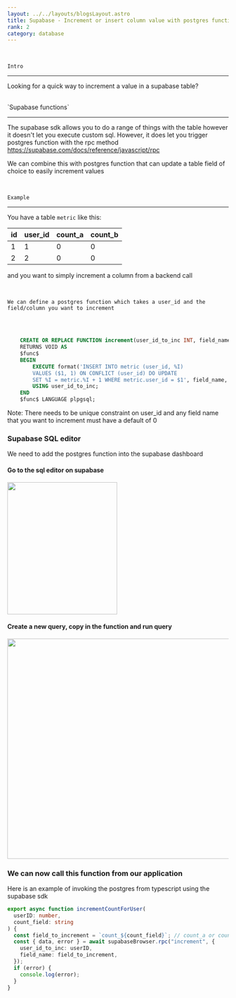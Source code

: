 ```yaml
---
layout: ../../layouts/blogsLayout.astro
title: Supabase - Increment or insert column value with postgres functions
rank: 2
category: database
---
```


<br />

`Intro`

---

Looking for a quick way to increment a value in a supabase table?

<br />
`Supabase functions`

---

The supabase sdk allows you to do a range of things with the table however it doesn't let you execute custom sql. However, it does let you trigger postgres function with the rpc method https://supabase.com/docs/reference/javascript/rpc

We can combine this with postgres function that can update a table field of choice to easily increment values

<br />

`Example`

---

You have a table `metric` like this:

| id  | user_id | count_a | count_b |
| --- | ------- | ------- | ------- |
| 1   | 1       | 0       | 0       |
| 2   | 2       | 0       | 0       |

and you want to simply increment a column from a backend call

<br />

`We can define a postgres function which takes a user_id and the field/column you want to increment`

<br />

```sql

    CREATE OR REPLACE FUNCTION increment(user_id_to_inc INT, field_name TEXT)
    RETURNS VOID AS
    $func$
    BEGIN
        EXECUTE format('INSERT INTO metric (user_id, %I)
        VALUES ($1, 1) ON CONFLICT (user_id) DO UPDATE
        SET %I = metric.%I + 1 WHERE metric.user_id = $1', field_name, field_name, field_name, field_name)
        USING user_id_to_inc;
    END
    $func$ LANGUAGE plpgsql;


```

Note: There needs to be unique constraint on user_id and any field name that you want to increment must have a default of 0

### Supabase SQL editor

We need to add the postgres function into the supabase dashboard

#### Go to the sql editor on supabase

<img src="/media/supabase_1.png" alt="" width="250" height="300" />

#### Create a new query, copy in the function and run query

<img src="/media/supabase_2.png" alt="" width="600" height="500" />

### We can now call this function from our application

Here is an example of invoking the postgres from typescript using the supabase sdk

```typescript
export async function incrementCountForUser(
  userID: number,
  count_field: string
) {
  const field_to_increment = `count_${count_field}`; // count_a or count_b
  const { data, error } = await supabaseBrowser.rpc("increment", {
    user_id_to_inc: userID,
    field_name: field_to_increment,
  });
  if (error) {
    console.log(error);
  }
}
```
